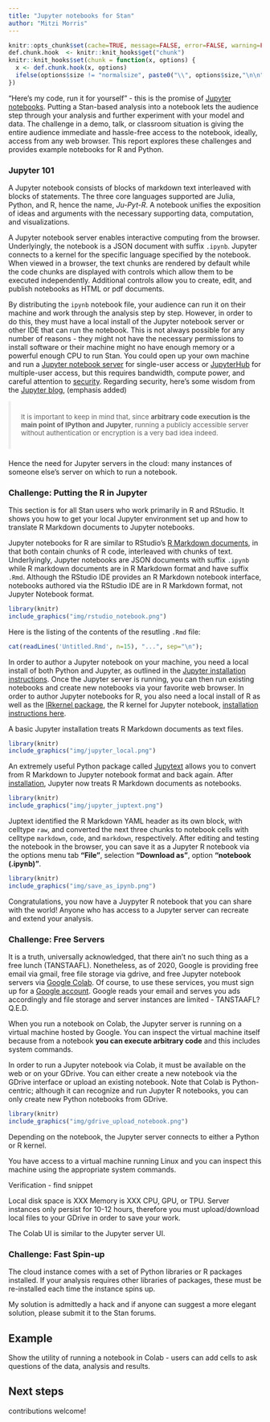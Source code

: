 ```yaml
---
title: "Jupyter notebooks for Stan"
author: "Mitzi Morris"
---
```


<style type="text/css">
.table { width: 40%; }
blockquote {
    padding: 10px 20px;
    margin: 0 0 20px;
    font-size: 0.95em;
    border-left: 5px solid #eee;
}

</style>

```r
knitr::opts_chunk$set(cache=TRUE, message=FALSE, error=FALSE, warning=FALSE, comment=NA, out.width='90%', tidy.opts=list(width.cutoff=60), tidy=TRUE, fig.pos='H')
def.chunk.hook  <- knitr::knit_hooks$get("chunk")
knitr::knit_hooks$set(chunk = function(x, options) {
  x <- def.chunk.hook(x, options)
  ifelse(options$size != "normalsize", paste0("\\", options$size,"\n\n", x, "\n\n \\normalsize"), x)
})
```

"Here's my code, run it for yourself" - this is the promise of
[Jupyter notebooks](https://jupyter-notebook.readthedocs.io/en/stable/notebook.html).
Putting a Stan-based analysis into a notebook
lets the audience step through your analysis and further
experiment with your model and data.
The challenge in a demo, talk, or classroom situation
is giving the entire audience immediate and hassle-free 
access to the notebook, ideally, access from any web browser.
This report explores these challenges and
provides example notebooks for R and Python.

### Jupyter 101

A Jupyter notebook consists of blocks of markdown text interleaved
with blocks of statements.  The three core languages supported are
Julia, Python, and R, hence the name, *Ju-Pyt-R*.
A notebook unifies the exposition of ideas and arguments
with the necessary supporting data, computation, and visualizations.

A Jupyter notebook server enables interactive computing from the browser.
Underlyingly, the notebook is a JSON document with suffix `.ipynb`.
Jupyter connects to a kernel for the specific language specified by the notebook.
When viewed in a browser,  the text chunks are rendered by default while
the code chunks are displayed with controls which allow them to be executed independently.
Additional controls allow you to create, edit, 
and publish notebooks as HTML or pdf documents.

By distributing the `ipynb` notebook file,
your audience can run it on their machine and
work through the analysis step by step.
However, in order to do this, they must have a local install of
the Jupyter notebook server or other IDE that can run the notebook.
This is not always possible for any number of reasons - they might
not have the necessary permissions to install software
or their machine might no have enough memory or a powerful enough CPU to run Stan.
You could open up your own machine and run a
[Jupyter notebook server](https://jupyter-notebook.readthedocs.io/en/stable/public_server.html)
for single-user access or
[JupyterHub](https://jupyterhub.readthedocs.io/en/latest/) for multiple-user access,
but this requires bandwidth, compute power, and careful attention to
[security](https://jupyter-notebook.readthedocs.io/en/stable/public_server.html#notebook-server-security).
Regarding security, here's some wisdom from the [Jupyter blog](https://blog.jupyter.org/public-notebooks-and-security-3058c433c884),
(emphasis added)

> It is important to keep in mind that, since **arbitrary code execution is the main point of IPython and Jupyter**, running a publicly accessible server without authentication or encryption is a very bad idea indeed.

Hence the need for Jupyter servers in the cloud: many instances of
someone else's server on which to run a notebook.

### Challenge: Putting the R in Jupyter

This section is for all Stan users who work primarily in R and RStudio.
It shows you how to get your local Jupyter environment set up and how
to translate R Markdown documents to Jupyter notebooks.

Jupyter notebooks for R are similar to RStudio's
[R Markdown documents](https://rmarkdown.rstudio.com),
in that both contain chunks of R code, interleaved with chunks of text.
Underlyingly, Jupyter notebooks are JSON documents with suffix `.ipynb`
while R markdown documents are in R Markdown format and have suffix `.Rmd`.
Although the RStudio IDE provides an R Markdown notebook interface,
notebooks authored via the RStudio IDE are in R Markdown format,
not Jupyter Notebook format.

```r
library(knitr)
include_graphics("img/rstudio_notebook.png")
```

Here is the listing of the contents of the resutling `.Rmd` file:
```r
cat(readLines('Untitled.Rmd', n=15), "...", sep="\n");
```

In order to author a Jupyter notebook on your machine, you need a local install
of both Python and Jupyter, as outlined in the
[Jupyter installation instructions]([https://jupyter.readthedocs.io/en/latest/install.html).
Once the Jupyter server is running, you can then run existing notebooks and create new
notebooks via your favorite web browser.
In order to author Jupyter notebooks for R, you also need a local install of R as well as
the [IRkernel package](https://irkernel.github.io), the R kernel for Jupyter notebook,
[installation instructions here](https://irkernel.github.io/installation/).


A basic Jupyter installation treats R Markdown documents as text files.
```r
library(knitr)
include_graphics("img/jupyter_local.png")
```

An extremely useful Python package called [Jupytext](https://jupytext.readthedocs.io/en/latest/)
allows you to convert from R Markdown to Jupyter notebook format and back again.
After [installation](https://jupytext.readthedocs.io/en/latest/install.html),
Jupyter now treats R Markdown documents as notebooks.
```r
library(knitr)
include_graphics("img/jupyter_juptext.png")
```

Juptext identified the R Markdown YAML header as its own block, with celltype `raw`,
and converted the next three chunks to notebook cells with celltype `markdown`, `code`, and `markdown`, respectively.
After editing and testing the notebook in the browser, you can save it as
a Jupyter R notebook via the options menu tab **"File"**, selection **"Download as"**, option **"notebook (.ipynb)"**.

```r
library(knitr)
include_graphics("img/save_as_ipynb.png")
```

Congratulations, you now have a Juypyter R notebook that you can share with the world!
Anyone who has access to a Jupyter server can recreate and extend your analysis.


### Challenge: Free Servers

It is a truth, universally acknowledged,
that there ain't no such thing as a free lunch (TANSTAAFL).
Nonetheless, as of 2020, Google is providing
free email via gmail,
free file storage via gdrive,
and free Jupyter notebook servers via 
[Google Colab](https://en.wikipedia.org/wiki/Project_Jupyter#Colaboratory).
Of course, to use these services, you must sign up for a [Google account](https://myaccount.google.com/intro).
Google reads your email and serves you ads accordingly
and file storage and server instances are limited - TANSTAAFL? Q.E.D.

When you run a notebook on Colab, the Jupyter server is
running on a virtual machine hosted by Google.
You can inspect the virtual machine itself because
from a notebook **you can execute arbitrary code**
and this includes system commands.


In order to run a Jupyter notebook via Colab, it must be available on the web or on your GDrive.
You can either create a new notebook via the GDrive interface or upload an existing notebook.
Note that Colab is Python-centric; although it can recognize and run Jupyter R notebooks,
you can only create new Python notebooks from GDrive.

```r
library(knitr)
include_graphics("img/gdrive_upload_notebook.png")
```




Depending on the notebook, the Jupyter server connects
to either a Python or R kernel.

You have access to a virtual machine running Linux
and you can inspect this machine using the appropriate
system commands.

Verification - find snippet 

Local disk space is XXX
Memory is XXX
CPU, GPU, or TPU.
Server instances only persist for 10-12 hours,
therefore you must upload/download local files to your GDrive
in order to save your work.


The Colab UI is similar to the Jupyter server UI.


### Challenge: Fast Spin-up

The cloud instance comes with a set of Python libraries or R packages installed.
If your analysis requires other libraries of packages, these must be re-installed
each time the instance spins up.

My solution is admittedly a hack and if anyone can suggest a more elegant solution,
please submit it to the Stan forums.


## Example

Show the utility of running a notebook in Colab - users can add cells to ask questions
of the data, analysis and results.

## Next steps

contributions welcome!
